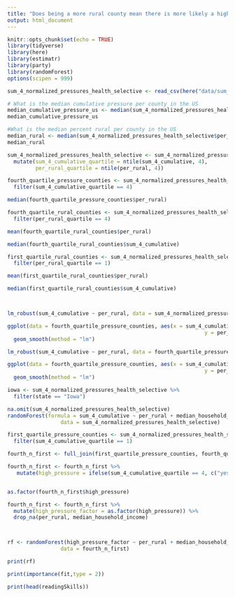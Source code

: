 ```yaml
---
title: "Does being a more rural county mean there is more likely a higher cumulative pressure"
output: html_document
---
```


```r
knitr::opts_chunk$set(echo = TRUE)
library(tidyverse)
library(here)
library(estimatr)
library(party)
library(randomForest)
options(scipen = 999)
```

```r
sum_4_normalized_pressures_health_selective <- read_csv(here("data/sum_4_normalized_pressures_health_selective.csv"))
```


```r
# What is the median cumulative pressure per county in the US
median_cumulative_pressure_us <- median(sum_4_normalized_pressures_health_selective$sum_4_cumulative)
median_cumulative_pressure_us
```

```r
#What is the median percent rural per county in the US
median_rural <- median(sum_4_normalized_pressures_health_selective$per_rural, na.rm = TRUE)
median_rural
```



```r
sum_4_normalized_pressures_health_selective <- sum_4_normalized_pressures_health_selective %>% 
  mutate(sum_4_cumulative_quartile = ntile(sum_4_cumulative, 4),
         per_rural_quartile = ntile(per_rural, 4))
```

```r
fourth_quartile_pressure_counties <- sum_4_normalized_pressures_health_selective %>% 
  filter(sum_4_cumulative_quartile == 4)

median(fourth_quartile_pressure_counties$per_rural)
```

```r
fourth_quartile_rural_counties <- sum_4_normalized_pressures_health_selective %>% 
  filter(per_rural_quartile == 4)

mean(fourth_quartile_rural_counties$per_rural)

median(fourth_quartile_rural_counties$sum_4_cumulative)

first_quartile_rural_counties <- sum_4_normalized_pressures_health_selective %>% 
  filter(per_rural_quartile == 1)

mean(first_quartile_rural_counties$per_rural)

median(first_quartile_rural_counties$sum_4_cumulative)




```


```r
lm_robust(sum_4_cumulative ~ per_rural, data = sum_4_normalized_pressures_health_selective)

ggplot(data = fourth_quartile_pressure_counties, aes(x = sum_4_cumulative, 
                                                               y = per_rural)) +
  geom_smooth(method = "lm")
```


```r
lm_robust(sum_4_cumulative ~ per_rural, data = fourth_quartile_pressure_counties)

ggplot(data = fourth_quartile_pressure_counties, aes(x = sum_4_cumulative, 
                                                               y = per_rural)) +
  geom_smooth(method = "lm")
```
```r
iowa <- sum_4_normalized_pressures_health_selective %>% 
  filter(state == "Iowa")
```


```r
na.omit(sum_4_normalized_pressures_health_selective)
randomForest(formula = sum_4_cumulative ~ per_rural + median_household_income + population,     
                 data = sum_4_normalized_pressures_health_selective)
```
```r
first_quartile_pressure_counties <- sum_4_normalized_pressures_health_selective %>% 
  filter(sum_4_cumulative_quartile == 1)
```

```r
fourth_n_first <- full_join(first_quartile_pressure_counties, fourth_quartile_pressure_counties)

fourth_n_first <- fourth_n_first %>%  
   mutate(high_pressure = ifelse(sum_4_cumulative_quartile == 4, c("yes"), c("no")))



```


```r
as.factor(fourth_n_first$high_pressure)

fourth_n_first <- fourth_n_first %>% 
  mutate(high_pressure_factor = as.factor(high_pressure)) %>% 
  drop_na(per_rural, median_household_income) 



rf <- randomForest(high_pressure_factor ~ per_rural + median_household_income + population,     
                 data = fourth_n_first)

print(rf)

print(importance(fit,type = 2))
```

```r
print(head(readingSkills))
```

